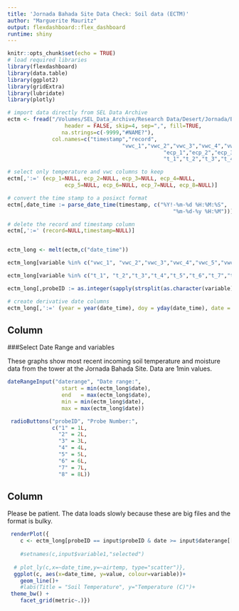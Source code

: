 ```yaml
---
title: 'Jornada Bahada Site Data Check: Soil data (ECTM)'
author: "Marguerite Mauritz"
output: flexdashboard::flex_dashboard
runtime: shiny
---
```


```r
knitr::opts_chunk$set(echo = TRUE)
# load required libraries
library(flexdashboard)
library(data.table)
library(ggplot2)
library(gridExtra)
library(lubridate)
library(plotly)

# import data directly from SEL Data Archive
ectm <- fread("/Volumes/SEL_Data_Archive/Research Data/Desert/Jornada/Bahada/Tower/SoilSensor_ECTM/2019/Raw_Data/ASCII/dataL1_ECTM_2019.csv",
                  header = FALSE, skip=4, sep=",", fill=TRUE,
                 na.strings=c(-9999,"#NAME?"),
              col.names=c("timestamp","record",
                                    "vwc_1","vwc_2","vwc_3","vwc_4","vwc_5","vwc_6","vwc_7","vwc_8",
                                                 "ecp_1","ecp_2","ecp_3","ecp_4","ecp_5","ecp_6","ecp_7","ecp_8",
                                                 "t_1","t_2","t_3","t_4","t_5","t_6","t_7","t_8"))

# select only temperature and vwc columns to keep
ectm[,':=' (ecp_1=NULL, ecp_2=NULL, ecp_3=NULL, ecp_4=NULL,
                  ecp_5=NULL, ecp_6=NULL, ecp_7=NULL, ecp_8=NULL)]

# convert the time stamp to a posixct format
ectm[,date_time := parse_date_time(timestamp, c("%Y!-%m-%d %H:%M:%S",
                                                    "%m-%d-%y %H:%M"))]

# delete the record and timestamp column
ectm[,':=' (record=NULL,timestamp=NULL)]


ectm_long <- melt(ectm,c("date_time"))

ectm_long[variable %in% c("vwc_1", "vwc_2","vwc_3","vwc_4","vwc_5","vwc_6","vwc_7","vwc_8"), metric := "moisture"]

ectm_long[variable %in% c("t_1", "t_2","t_3","t_4","t_5","t_6","t_7","t_8"), metric := "temperature"]

ectm_long[,probeID := as.integer(sapply(strsplit(as.character(variable),"_"),"[",2))]

# create derivative date columns
ectm_long[,':=' (year = year(date_time), doy = yday(date_time), date = date(date_time))]
```

Column {.sidebar}
---------------------------------------
###Select Date Range and variables

These graphs show most recent incoming soil temperature and moisture data from the tower at the Jornada Bahada Site. Data are 1min values.

```r

dateRangeInput("daterange", "Date range:",
                 start = min(ectm_long$date),
                 end   = max(ectm_long$date),
                 min = min(ectm_long$date),
                 max = max(ectm_long$date))

 radioButtons("probeID", "Probe Number:",
              c("1" = 1L,
                "2" = 2L,
                "3" = 3L,
                "4" = 4L, 
                "5" = 5L,
                "6" = 6L, 
                "7" = 7L, 
                "8" = 8L))

```


Column
-------------------------------------------------------------

Please be patient. 
The data loads slowly because these are big files and the format is bulky.

```r
 renderPlot({
    c <- ectm_long[probeID == input$probeID & date >= input$daterange[[1]] & date <= input$daterange[[2]],]
  
    #setnames(c,input$variable1,"selected")
  
  # plot_ly(c,x=~date_time,y=~airtemp, type="scatter")},
  ggplot(c, aes(x=date_time, y=value, colour=variable))+
    geom_line()+
    #labs(Title = "Soil Temperature", y="Temperature (C)")+
 theme_bw() +
    facet_grid(metric~.)})
```